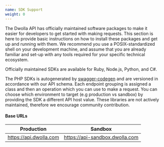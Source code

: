 ```yaml
---
name: SDK Support
weight: 0
---
```


The Dwolla API has officially maintained software packages to make it easier for developers to get started with making requests. This section is here to provide basic instructions on how to install these packages and get up and running with them. We recommend you use a POSIX-standardized shell on your development machine, and assume that you are already familiar and set-up with any tools required for your specific technical ecosystem.

Officially maintained SDKs are available for Ruby, Node.js, Python, and C#.

The PHP SDKs is autogenerated by [swagger-codegen](https://github.com/mach-kernel/swagger-codegen) and are versioned in accordance with our API schema. Each endpoint grouping is assigned a class and then an operation which you can use to make a request. You can choose which environment to target (e.g production vs sandbox) by providing the SDK a different API host value. These libraries are not actively maintained, therefore we encourage community contribution.

#### Base URLs

| Production             | Sandbox                        |
| ---------------------- | ------------------------------ |
| https://api.dwolla.com | https://api-sandbox.dwolla.com |
